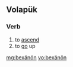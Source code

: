 ==Volapük==

===Verb===
{{head|vo|verb}}

# to [[ascend]]
# to [[go]] up

[[mg:bexänön]]
[[vo:bexänön]]